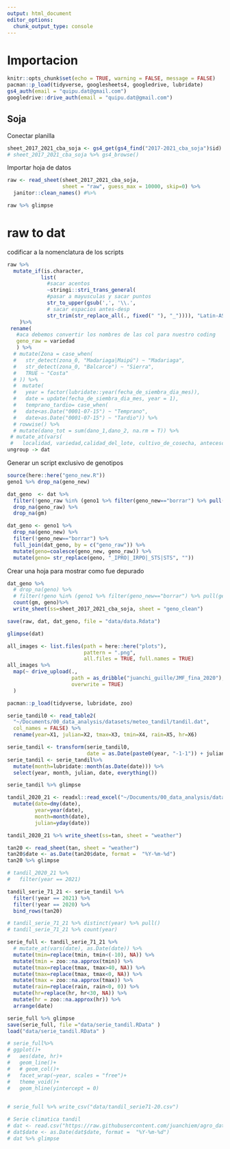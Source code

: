 ```yaml
---
output: html_document
editor_options: 
  chunk_output_type: console
---
```

# Importacion {#import}


```r
knitr::opts_chunk$set(echo = TRUE, warning = FALSE, message = FALSE)
pacman::p_load(tidyverse, googlesheets4, googledrive, lubridate)
gs4_auth(email = "quipu.dat@gmail.com")
googledrive::drive_auth(email = "quipu.dat@gmail.com")
```

## Soja

Conectar planilla
```r
sheet_2017_2021_cba_soja <- gs4_get(gs4_find("2017-2021_cba_soja")$id)
# sheet_2017_2021_cba_soja %>% gs4_browse()
```

Importar hoja de datos
```r
raw <- read_sheet(sheet_2017_2021_cba_soja, 
                  sheet = "raw", guess_max = 10000, skip=0) %>% 
  janitor::clean_names() #%>%
```

```r
raw %>% glimpse
```

# raw to dat

codificar a la nomenclatura de los scripts

```r
raw %>% 
  mutate_if(is.character, 
           list(
             #sacar acentos
             ~stringi::stri_trans_general(
             #pasar a mayusculas y sacar puntos
             str_to_upper(gsub(',', '\\.', 
             # sacar espacios antes-desp
             str_trim(str_replace_all(., fixed(" "), "_")))), "Latin-ASCII"))
    )%>% 
 rename(
   #aca debemos convertir los nombres de las col para nuestro coding
   geno_raw = variedad
   ) %>% 
  # mutate(Zona = case_when(
  #   str_detect(zona_0, "Madariaga|Maipú") ~ "Madariaga", 
  #   str_detect(zona_0, "Balcarce") ~ "Sierra", 
  #   TRUE ~ "Costa"
  # )) %>%  
  #  mutate(
  #   year = factor(lubridate::year(fecha_de_siembra_dia_mes)),     
  #   date = update(fecha_de_siembra_dia_mes, year = 1), 
  #   temprano_tardio= case_when(
  #   date<as.Date("0001-07-15") ~ "Temprano", 
  #   date>as.Date("0001-07-15") ~ "Tardio")) %>% 
  # rowwise() %>%
  # mutate(dano_tot = sum(dano_1,dano_2, na.rm = T)) %>% 
 # mutate_at(vars(
 #   localidad, variedad,calidad_del_lote, cultivo_de_cosecha, antecesor_estival,fungicida1, fungicida2, enfermedad_1, enfermedad_2), as.factor) %>% 
ungroup -> dat
```

Generar un script exclusivo de genotipos

```r
source(here::here("geno_new.R"))
geno1 %>% drop_na(geno_new) 

dat_geno  <- dat %>% 
  filter(!geno_raw %in% (geno1 %>% filter(geno_new=="borrar") %>% pull(geno_raw)))  %>% 
  drop_na(geno_raw) %>%  
  drop_na(gm) 

dat_geno <- geno1 %>% 
  drop_na(geno_new) %>%
  filter(!geno_new=="borrar") %>%
  full_join(dat_geno, by = c("geno_raw")) %>%
  mutate(geno=coalesce(geno_new, geno_raw)) %>% 
  mutate(geno= str_replace(geno, "_IPRO|_IRPO|_STS|STS", ""))
```

Crear una hoja para mostrar como fue depurado

```r
dat_geno %>% 
  # drop_na(geno) %>%   
  # filter(!geno %in% (geno1 %>% filter(geno_new=="borrar") %>% pull(geno_raw))) %>%
  count(gm, geno)%>% 
  write_sheet(ss=sheet_2017_2021_cba_soja, sheet = "geno_clean")
```


```r
save(raw, dat, dat_geno, file = "data/data.Rdata")
```


```r
glimpse(dat)
```

```r
all_images <- list.files(path = here::here("plots"), 
                         pattern = ".png", 
                         all.files = TRUE, full.names = TRUE)
all_images %>% 
  map(~ drive_upload(.,
                     path = as_dribble("juanchi_guille/JMF_fina_2020"),
                     overwrite = TRUE)
  )
```

```r
pacman::p_load(tidyverse, lubridate, zoo)

serie_tandil0 <- read_table2(
  "~/Documents/00_data_analysis/datasets/meteo_tandil/tandil.dat", 
  col_names = FALSE) %>% 
  rename(year=X1, julian=X2, tmax=X3, tmin=X4, rain=X5, hr=X6)   

serie_tandil <- transform(serie_tandil0, 
                          date = as.Date(paste0(year, "-1-1")) + julian - 1)   
serie_tandil <- serie_tandil%>% 
  mutate(month=lubridate::month(as.Date(date))) %>% 
  select(year, month, julian, date, everything())

serie_tandil %>% glimpse

tandil_2020_21 <- readxl::read_excel("~/Documents/00_data_analysis/datasets/meteo_tandil/TANDIL 2020 21.xlsx") %>% rename(date=Fecha, tmax="T.Max.", tmin="T.Min.", rain=Pp, hr=Humedad)   %>%
  mutate(date=dmy(date),
         year=year(date),
         month=month(date),
         julian=yday(date))

tandil_2020_21 %>% write_sheet(ss=tan, sheet = "weather")

tan20 <- read_sheet(tan, sheet = "weather") 
tan20$date <- as.Date(tan20$date, format =  "%Y-%m-%d")
tan20 %>% glimpse

# tandil_2020_21 %>% 
#   filter(year == 2021)

tandil_serie_71_21 <- serie_tandil %>% 
  filter(!year == 2021) %>% 
  filter(!year == 2020) %>% 
  bind_rows(tan20)  

# tandil_serie_71_21 %>% distinct(year) %>% pull()
# tandil_serie_71_21 %>% count(year)

serie_full <- tandil_serie_71_21 %>%  
  # mutate_at(vars(date), as.Date(date)) %>%
  mutate(tmin=replace(tmin, tmin<(-10), NA)) %>% 
  mutate(tmin = zoo::na.approx(tmin)) %>% 
  mutate(tmax=replace(tmax, tmax>40, NA)) %>% 
  mutate(tmax=replace(tmax, tmax<0, NA)) %>% 
  mutate(tmax = zoo::na.approx(tmax)) %>% 
  mutate(rain=replace(rain, rain<0, 0)) %>% 
  mutate(hr=replace(hr, hr<30, NA)) %>% 
  mutate(hr = zoo::na.approx(hr)) %>% 
  arrange(date)  

serie_full %>% glimpse
save(serie_full, file ="data/serie_tandil.RData" )
load("data/serie_tandil.RData" )

# serie_full%>%
# ggplot()+
#   aes(date, hr)+
#   geom_line()+
#   # geom_col()+
#   facet_wrap(~year, scales = "free")+
#   theme_void()+
#   geom_hline(yintercept = 0)
  

# serie_full %>% write_csv("data/tandil_serie71-20.csv")

# Serie climatica tandil 
# dat <- read.csv("https://raw.githubusercontent.com/juanchiem/agro_data/master/tandil_serie71-20.csv", sep = ",")
# dat$date <- as.Date(dat$date, format =  "%Y-%m-%d")
# dat %>% glimpse


```


